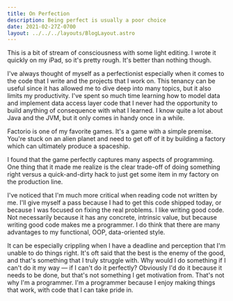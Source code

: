 ```yaml
---
title: On Perfection
description: Being perfect is usually a poor choice
date: 2021-02-27Z-0700
layout: ../../../layouts/BlogLayout.astro
---
```


This is a bit of stream of consciousness with some light editing. I wrote it quickly on my iPad, so it's pretty rough. It's better than nothing though.

I've always thought of myself as a perfectionist especially when it comes to the code that I write and the projects that I work on. This tenancy can be useful since it has allowed me to dive deep into many topics, but it also limits my productivity. I've spent so much time learning how to model data and implement data access layer code that I never had the opportunity to build anything of consequence with what I learned. I know quite a lot about Java and the JVM, but it only comes in handy once in a while.

Factorio is one of my favorite games. It's a game with a simple premise. You're stuck on an alien planet and need to get off of it by building a factory which can ultimately produce a spaceship.

I found that the game perfectly captures many aspects of programming. One thing that it made me realize is the clear trade-off of doing something right versus a quick-and-dirty hack to just get some item in my factory on the production line.

I've noticed that I'm much more critical when reading code not written by me. I'll give myself a pass because I had to get this code shipped today, or because I was focused on fixing the real problems. I like writing good code. Not necessarily because it has any concrete, intrinsic value, but because writing good code makes me a programmer. I do think that there are many advantages to my functional, OOP, data-oriented style.

It can be especially crippling when I have a deadline and perception that I'm unable to do things right. It's oft said that the best is the enemy of the good, and that's something that I truly struggle with. Why would I do something if I can't do it my way — if I can't do it perfectly? Obviously I'd do it because it needs to be done, but that's not something I get motivation from. That's not why I'm a programmer. I'm a programmer because I enjoy making things that work, with code that I can take pride in.
